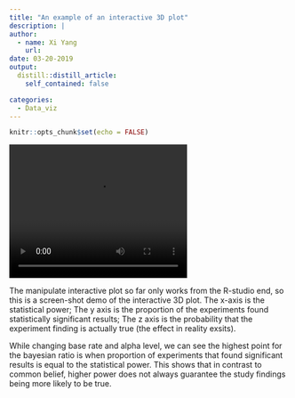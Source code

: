 ```yaml
---
title: "An example of an interactive 3D plot"
description: |
author:
  - name: Xi Yang
    url: 
date: 03-20-2019
output:
  distill::distill_article:
    self_contained: false

categories:
  - Data_viz
---
```


```r
knitr::opts_chunk$set(echo = FALSE)
```

<video width="320" height="240" controls>
  <source src="/Users/BirdieHamster/Desktop/OneDrive - University Of Oregon/UO19Winter/Data_Science_with_R2/Final_project/Distill_blog/Post3.mp4" type="video/mp4">
</video>

The manipulate interactive plot so far only works from the R-studio end, so this is a screen-shot demo of the interactive 3D plot.
The x-axis is the statistical power;
The y axis is the proportion of the experiments found statistically significant results;
The z axis is the probability that the experiment finding is actually true (the effect in reality exsits).

While changing base rate and alpha level,
we can see the highest point for the bayesian ratio is when proportion of experiments that found significant results is equal to the statistical power. This shows that in contrast to common belief, higher power does not always guarantee the study findings being more likely to be true.

